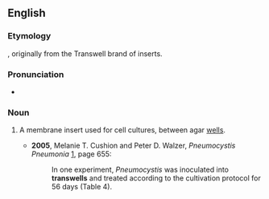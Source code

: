 ==English==

===Etymology===
{{prefix|trans|well|lang=en}}, originally from the Transwell brand of inserts.

===Pronunciation===
* {{IPA|/ˈtrænzwɛl/|lang=en}}

===Noun===
{{en-noun}}

# {{label|en|medicine|microbiology}} A membrane insert used for cell cultures, between agar [[well]]s.
#* '''2005''', Melanie T. Cushion and Peter D. Walzer, ''Pneumocystis Pneumonia'' [http://books.google.com/books?id=bi4TsV3pUeoC], page 655:
#*: In one experiment, ''Pneumocystis'' was inoculated into '''transwells''' and treated according to the cultivation protocol for 56 days (Table 4).